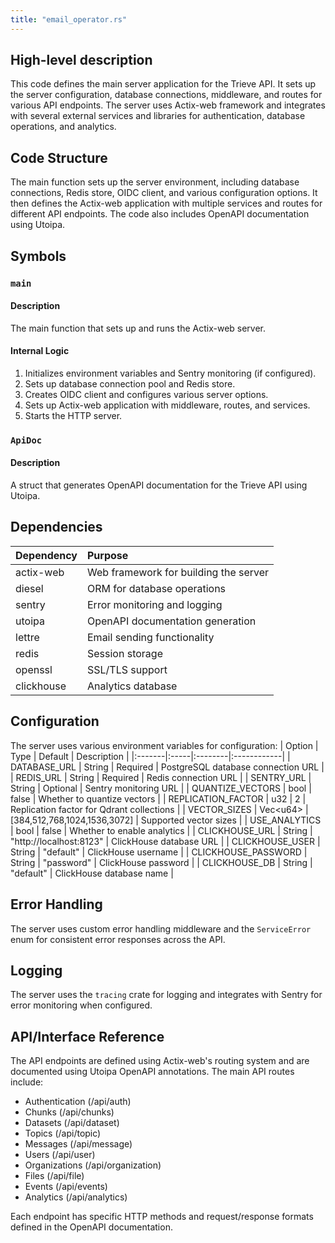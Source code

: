 ```yaml
---
title: "email_operator.rs"
---
```


## High-level description
This code defines the main server application for the Trieve API. It sets up the server configuration, database connections, middleware, and routes for various API endpoints. The server uses Actix-web framework and integrates with several external services and libraries for authentication, database operations, and analytics.

## Code Structure
The main function sets up the server environment, including database connections, Redis store, OIDC client, and various configuration options. It then defines the Actix-web application with multiple services and routes for different API endpoints. The code also includes OpenAPI documentation using Utoipa.

## Symbols

### `main`
#### Description
The main function that sets up and runs the Actix-web server.

#### Internal Logic
1. Initializes environment variables and Sentry monitoring (if configured).
2. Sets up database connection pool and Redis store.
3. Creates OIDC client and configures various server options.
4. Sets up Actix-web application with middleware, routes, and services.
5. Starts the HTTP server.

### `ApiDoc`
#### Description
A struct that generates OpenAPI documentation for the Trieve API using Utoipa.

## Dependencies
| Dependency | Purpose |
|:-----------|:--------|
| actix-web | Web framework for building the server |
| diesel | ORM for database operations |
| sentry | Error monitoring and logging |
| utoipa | OpenAPI documentation generation |
| lettre | Email sending functionality |
| redis | Session storage |
| openssl | SSL/TLS support |
| clickhouse | Analytics database |

## Configuration
The server uses various environment variables for configuration:
| Option | Type | Default | Description |
|:-------|:-----|:--------|:------------|
| DATABASE_URL | String | Required | PostgreSQL database connection URL |
| REDIS_URL | String | Required | Redis connection URL |
| SENTRY_URL | String | Optional | Sentry monitoring URL |
| QUANTIZE_VECTORS | bool | false | Whether to quantize vectors |
| REPLICATION_FACTOR | u32 | 2 | Replication factor for Qdrant collections |
| VECTOR_SIZES | Vec&lt;u64&gt; | [384,512,768,1024,1536,3072] | Supported vector sizes |
| USE_ANALYTICS | bool | false | Whether to enable analytics |
| CLICKHOUSE_URL | String | "http://localhost:8123" | ClickHouse database URL |
| CLICKHOUSE_USER | String | "default" | ClickHouse username |
| CLICKHOUSE_PASSWORD | String | "password" | ClickHouse password |
| CLICKHOUSE_DB | String | "default" | ClickHouse database name |

## Error Handling
The server uses custom error handling middleware and the `ServiceError` enum for consistent error responses across the API.

## Logging
The server uses the `tracing` crate for logging and integrates with Sentry for error monitoring when configured.

## API/Interface Reference
The API endpoints are defined using Actix-web's routing system and are documented using Utoipa OpenAPI annotations. The main API routes include:

- Authentication (/api/auth)
- Chunks (/api/chunks)
- Datasets (/api/dataset)
- Topics (/api/topic)
- Messages (/api/message)
- Users (/api/user)
- Organizations (/api/organization)
- Files (/api/file)
- Events (/api/events)
- Analytics (/api/analytics)

Each endpoint has specific HTTP methods and request/response formats defined in the OpenAPI documentation.